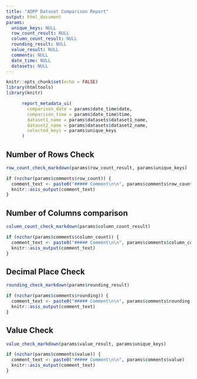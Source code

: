 ```yaml
---
title: "ADPP Dataset Comparison Report"
output: html_document
params:
  unique_keys: NULL
  row_count_result: NULL
  column_count_result: NULL
  rounding_result: NULL
  value_result: NULL
  comments: NULL
  date_time: NULL
  datasets: NULL
---
```


```r
knitr::opts_chunk$set(echo = FALSE)
library(htmltools)
library(knitr)

```

```r
      report_metadata_ui(
        comparison_date = params$date_time$date,
        comparison_time = params$date_time$time,
        dataset1_name = params$datasets$dataset1_name,
        dataset2_name = params$datasets$dataset2_name,
        selected_keys = params$unique_keys
      )
```


## Number of Rows Check

```r
row_count_check_markdown(params$row_count_result, params$unique_keys)

if (nzchar(params$comments$row_count)) {
  comment_text <- paste0("##### Comment\n\n", params$comments$row_count)
  knitr::asis_output(comment_text)
}
```


## Number of Columns comparison

```r
column_count_check_markdown(params$column_count_result)

if (nzchar(params$comments$column_count)) {
  comment_text <- paste0("##### Comment\n\n", params$comments$column_count)
  knitr::asis_output(comment_text)
}
```


## Decimal Place Check

```r
rounding_check_markdown(params$rounding_result)

if (nzchar(params$comments$rounding)) {
  comment_text <- paste0("##### Comment\n\n", params$comments$rounding)
  knitr::asis_output(comment_text)
}
```


## Value Check

```r
value_check_markdown(params$value_result, params$unique_keys)

if (nzchar(params$comments$value)) {
  comment_text <- paste0("##### Comment\n\n", params$comments$value)
  knitr::asis_output(comment_text)
}
```

